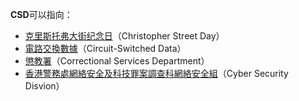{{selfref|关于维基百科中的快速删除标准，请见“'''[[Wikipedia:CSD|Wikipedia:CSD]]'''”。}}

'''CSD'''可以指向：

* [[克里斯托弗大街纪念日|克里斯托弗大街纪念日]]（Christopher Street Day）
* [[電路交換數據|電路交換數據]]（Circuit-Switched Data）
* [[懲教署|懲教署]]（Correctional Services Department）
* [[香港警務處|香港警務處]][[網絡安全及科技罪案調查科|網絡安全及科技罪案調查科]][[網絡安全組|網絡安全組]]（Cyber Security Disvion）

{{disambig|Cat=三字拉丁字母縮寫消歧義}}